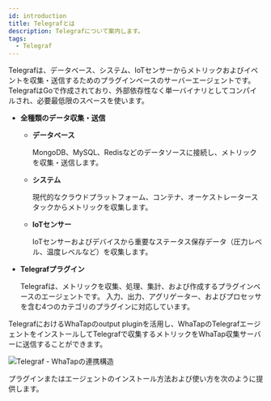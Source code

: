 ```yaml
---
id: introduction
title: Telegrafとは
description: Telegrafについて案内します。
tags:
  - Telegraf
---
```



Telegrafは、データベース、システム、IoTセンサーからメトリックおよびイベントを収集・送信するためのプラグインベースのサーバーエージェントです。TelegrafはGoで作成されており、外部依存性なく単一バイナリとしてコンパイルされ、必要最低限のスペースを使います。

-   **全種類のデータ収集・送信**

    -   **データベース**

        MongoDB、MySQL、Redisなどのデータソースに接続し、メトリックを収集・送信します。 

    -   **システム**

        現代的なクラウドプラットフォーム、コンテナ、オーケストレータースタックからメトリックを収集します。 

    -   **IoTセンサー**

        IoTセンサーおよびデバイスから重要なステータス保存データ（圧力レベル、温度レベルなど）を収集します。

-   **Telegrafプラグイン**

    Telegrafは、メトリックを収集、処理、集計、および作成するプラグインベースのエージェントです。 入力、出力、アグリゲーター、およびプロセッサを含む4つのカテゴリのプラグインに対応しています。

TelegrafにおけるWhaTapのoutput pluginを活用し、WhaTapのTelegrafエージェントをインストールしてTelegrafで収集するメトリックをWhaTap収集サーバーに送信することができます。 

![Telegraf - WhaTapの連携構造](/img/blog_46_01.png)

プラグインまたはエージェントのインストール方法および使い方を次のように提供します。

<DocCardList/>
